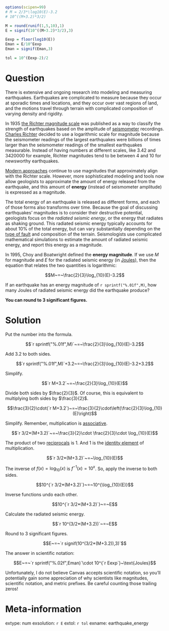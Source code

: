 ```r
options(scipen=99)
# M = 2/3*\log10(E)-3.2
# 10^((M+3.2)*3/2)

M = round(runif(1,5,10),1)
E = signif(10^((M+3.2)*3/2),3)

Eexp = floor(log10(E))
Eman = E/10^Eexp
Eman = signif(Eman,3)

tol = 10^(Eexp-2)/2
```

Question
========

There is extensive and ongoing research into modeling and measuring earthquakes. Earthquakes are complicated to measure because they occur at sporadic times and locations, and they occur over vast regions of land, and the motions travel through terrain with complicated composition of varying density and rigidity.

In 1935 [the Richter magnitude scale](https://en.wikipedia.org/wiki/Richter_scale) was published as a way to classify the strength of earthquakes based on the amplitude of [seismometer](https://en.wikipedia.org/wiki/Wood%E2%80%93Anderson_seismometer) recordings. [Charles Richter](https://en.wikipedia.org/wiki/Charles_Richter) decided to use a logarithmic scale for magnitude because the seismometer readings of the largest earthquakes were billions of times larger than the seismometer readings of the smallest earthquakes measurable. Instead of having numbers at different scales, like 3.42 and 3420000 for example, Richter magnitudes tend to be between 4 and 10 for newsworthy earthquakes.

[Modern approaches](https://en.wikipedia.org/wiki/Moment_magnitude_scale) continue to use magnitudes that approximately align with the Richter scale. However, more sophisticated modeling and tools now allow geologists to approximate the amount of energy released from the earthquake, and this amount of **energy** (instead of seismometer amplitude) is expressed as a magnitude.

The total energy of an earthquake is released as different forms, and each of those forms also transforms over time. Because the goal of discussing earthquakes' magnitudes is to consider their destructive potential, geologists focus on the *radiated seismic energy*, or the energy that radiates as shaking ground. This radiated seismic energy typically accounts for about 10% of the total energy, but can vary substantially depending on the [type of fault](https://en.wikipedia.org/wiki/Fault_(geology)) and composition of the terrain. Seismologists use complicated mathematical simulations to estimate the amount of radiated seismic energy, and report this energy as a magnitude.


In 1995, Choy and Boatwright defined the **energy magnitude**. If we use $M$ for magnitude and $E$ for the radiated seismic energy (in [Joules](https://en.wikipedia.org/wiki/Joule)), then the equation that relates the two quantities is logarithmic:

$$M~=~\frac{2}{3}\log_{10}(E)-3.2$$

If an earthquake has an energy magnitude of `r sprintf("%.01f",M)`, how many Joules of radiated seismic energy did the earthquake produce? 

**You can round to 3 significant figures.**


Solution
========

Put the number into the formula.

$$`r sprintf("%.01f",M)`~=~\frac{2}{3}\log_{10}(E)-3.2$$

Add 3.2 to both sides.


$$`r sprintf("%.01f",M)`+3.2~=~\frac{2}{3}\log_{10}(E)-3.2+3.2$$

Simplify.

$$`r M+3.2`~=~\frac{2}{3}\log_{10}(E)$$

Divide both sides by $\frac{2}{3}$. Of course, this is equivalent to multiplying both sides by $\frac{3}{2}$.


$$\frac{3}{2}\cdot(`r M+3.2`)~=~\frac{3}{2}\cdot\left(\frac{2}{3}\log_{10}(E)\right)$$

Simplify. Remember, multiplication is [associative](https://en.wikipedia.org/wiki/Associative_property).


$$`r 3/2*(M+3.2)`~=~\frac{3}{2}\cdot \frac{2}{3}\cdot \log_{10}(E)$$

The product of two [reciprocals](https://en.wikipedia.org/wiki/Multiplicative_inverse) is 1. And 1 is the [identity element](https://en.wikipedia.org/wiki/Identity_element#Definitions) of multiplication.

$$`r 3/2*(M+3.2)`~=~\log_{10}(E)$$

The inverse of $f(x)=\log_{10}(x)$ is $f^{-1}(x)=10^{x}$. So, apply the inverse to both sides.

$$10^{`r 3/2*(M+3.2)`}~=~10^{\log_{10}(E)}$$

Inverse functions undo each other.

$$10^{`r 3/2*(M+3.2)`}~=~E$$

Calculate the radiated seismic energy.

$$`r 10^(3/2*(M+3.2))`~=~E$$

Round to 3 significant figures.

$$E~=~`r signif(10^(3/2*(M+3.2)),3)`$$

The answer in scientific notation:

$$E~=~`r sprintf("%.02f",Eman)`\cdot 10^{`r Eexp`}~\text{Joules}$$

Unfortunately, I do not believe Canvas accepts scientific notation, so you'll potentially gain some appreciation of why scientists like magnitudes, scientific notation, and metric prefixes. Be careful counting those trailing zeros!



Meta-information
============
extype: num
exsolution: `r E`
extol: `r tol`
exname: earthquake_energy